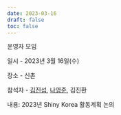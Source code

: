 ```yaml
---
date: 2023-03-16
draft: false
toc: false
---
```


운영자 모임

일시 - 2023년 3월 16일(수)

장소 - 신촌

참석자 - [김진섭](https://github.com/jinseob2kim),  [나영준](https://github.com/YoungjunNa), 김진환  

내용: 2023년 Shiny Korea 활동계획 논의